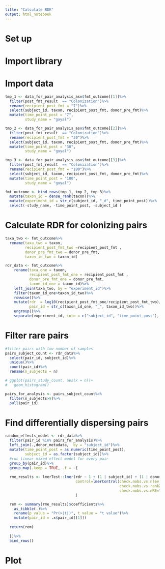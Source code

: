```yaml
---
title: "Calculate RDR"
output: html_notebook
---
```


# Set up


# Import library

# Import data

```r



tmp_1 <- data_for_pair_analysis_asv$fmt_outcome[[1]]%>%
  filter(post_fmt_result  == "Colonization")%>%
  rename(recipient_post_fmt = "7")%>%
  select(subject_id, taxon, recipient_post_fmt, donor_pre_fmt)%>%
  mutate(time_point_post = "7",
         study_name = "goyal")

tmp_2 <- data_for_pair_analysis_asv$fmt_outcome[[2]]%>%
  filter(post_fmt_result  == "Colonization")%>%
  rename(recipient_post_fmt = "30")%>%
  select(subject_id, taxon, recipient_post_fmt, donor_pre_fmt)%>%
  mutate(time_point_post = "30",
         study_name = "goyal")

tmp_3 <- data_for_pair_analysis_asv$fmt_outcome[[3]]%>%
  filter(post_fmt_result  == "Colonization")%>%
  rename(recipient_post_fmt = "180")%>%
  select(subject_id, taxon, recipient_post_fmt, donor_pre_fmt)%>%
  mutate(time_point_post = "180",
         study_name = "goyal")

fmt_outcome <- bind_rows(tmp_1, tmp_2, tmp_3)%>%
  mutate(taxon_id = dense_rank(taxon))%>%
  mutate(experiment_id = str_c(subject_id, "_d", time_point_post))%>%
  select(-study_name, -time_point_post, -subject_id )

```

# Calculate RDR for colonizing pairs

```r
taxa_two <- fmt_outcome%>%
  rename(taxa_two = taxon,
         recipient_post_fmt_two =recipient_post_fmt ,
         donor_pre_fmt_two = donor_pre_fmt,
         taxon_id_two = taxon_id)

rdr_data <- fmt_outcome%>%
    rename(taxa_one = taxon,
           recipient_post_fmt_one = recipient_post_fmt ,
           donor_pre_fmt_one = donor_pre_fmt,
           taxon_id_one = taxon_id)%>%
    left_join(taxa_two, by = "experiment_id")%>%
    filter(taxon_id_one>taxon_id_two)%>%
    rowwise()%>%
    mutate(rdr  = log10(recipient_post_fmt_one/recipient_post_fmt_two)/(donor_pre_fmt_one /donor_pre_fmt_two),
           pair_id = str_c(taxon_id_one, "_", taxon_id_two))%>%
    ungroup()%>%
    separate(experiment_id, into = c("subject_id", "time_point_post"), sep = "_d")


```

# Filter rare pairs
```r

#filter pairs with low number of samples
pairs_subject_count <- rdr_data%>%
  select(pair_id, subject_id)%>%
  unique()%>%
  count(pair_id)%>%
  rename(n_subjects = n)

# ggplot(pairs_study_count, aes(x = n))+
#   geom_histogram()

pairs_for_analysis <- pairs_subject_count%>%
  filter(n_subjects>9)%>%
  pull(pair_id)

```


# Find differentially dispersing pairs 

```r
random_effects_model <- rdr_data%>%
  filter(pair_id %in% pairs_for_analysis)%>%
  left_join(.,donor_metadata,  by = "subject_id")%>%
  mutate(time_point_post = as.numeric(time_point_post),
         subject_id = as.factor(subject_id))%>%
  #run linear mixed effect model for every pair
  group_by(pair_id)%>%
  group_map(.keep = TRUE, .f = ~{
    
  rme_results <- lmerTest::lmer(rdr ~ 1 + (1 | subject_id) + (1 | donor_id), data = .x,
                                control=lmerControl(check.nobs.vs.nlev = "ignore",
                                                    check.nobs.vs.rankZ = "ignore",
                                                    check.nobs.vs.nRE="ignore")
                                )

  rem <- summary(rme_results)$coefficients%>%
    as_tibble(.)%>%
    rename(p_value = "Pr(>|t|)", t_value = "t value")%>%
    mutate(pair_id = .x$pair_id[[1]])
    
  return(rem)
    
  })%>%
  bind_rows()


```


# Plot

